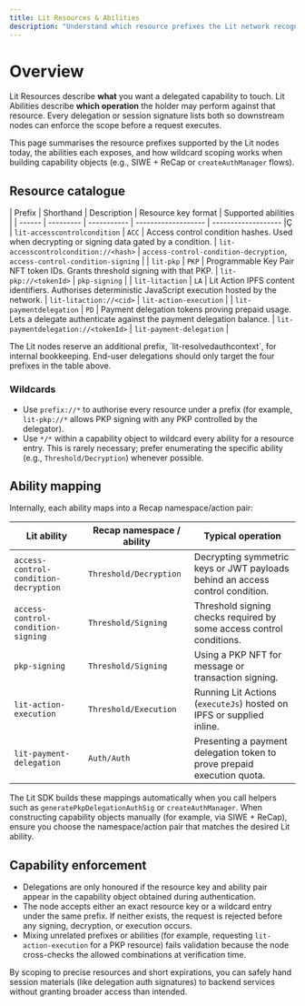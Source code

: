 ```yaml
---
title: Lit Resources & Abilities
description: "Understand which resource prefixes the Lit network recognises, the abilities each unlocks, and how capability objects scope them."
---
```


# Overview

Lit Resources describe **what** you want a delegated capability to touch. Lit Abilities describe **which operation** the holder may perform against that resource. Every delegation or session signature lists both so downstream nodes can enforce the scope before a request executes.

This page summarises the resource prefixes supported by the Lit nodes today, the abilities each exposes, and how wildcard scoping works when building capability objects (e.g., SIWE + ReCap or `createAuthManager` flows).

## Resource catalogue

| Prefix | Shorthand | Description | Resource key format | Supported abilities |
| ------ | --------- | ----------- | ------------------- | ------------------- |Ç
| `lit-accesscontrolcondition` | `ACC` | Access control condition hashes. Used when decrypting or signing data gated by a condition. | `lit-accesscontrolcondition://<hash>` | `access-control-condition-decryption`, `access-control-condition-signing` |
| `lit-pkp` | `PKP` | Programmable Key Pair NFT token IDs. Grants threshold signing with that PKP. | `lit-pkp://<tokenId>` | `pkp-signing` |
| `lit-litaction` | `LA` | Lit Action IPFS content identifiers. Authorises deterministic JavaScript execution hosted by the network. | `lit-litaction://<cid>` | `lit-action-execution` |
| `lit-paymentdelegation` | `PD` | Payment delegation tokens proving prepaid usage. Lets a delegate authenticate against the payment delegation balance. | `lit-paymentdelegation://<tokenId>` | `lit-payment-delegation` |

<Note>
The Lit nodes reserve an additional prefix, `lit-resolvedauthcontext`, for internal bookkeeping. End-user delegations should only target the four prefixes in the table above.
</Note>

### Wildcards

- Use `prefix://*` to authorise every resource under a prefix (for example, `lit-pkp://*` allows PKP signing with any PKP controlled by the delegator).
- Use `*/*` within a capability object to wildcard every ability for a resource entry. This is rarely necessary; prefer enumerating the specific ability (e.g., `Threshold/Decryption`) whenever possible.

## Ability mapping

Internally, each ability maps into a Recap namespace/action pair:

| Lit ability | Recap namespace / ability | Typical operation |
| ----------- | ------------------------ | ----------------- |
| `access-control-condition-decryption` | `Threshold/Decryption` | Decrypting symmetric keys or JWT payloads behind an access control condition. |
| `access-control-condition-signing` | `Threshold/Signing` | Threshold signing checks required by some access control conditions. |
| `pkp-signing` | `Threshold/Signing` | Using a PKP NFT for message or transaction signing. |
| `lit-action-execution` | `Threshold/Execution` | Running Lit Actions (`executeJs`) hosted on IPFS or supplied inline. |
| `lit-payment-delegation` | `Auth/Auth` | Presenting a payment delegation token to prove prepaid execution quota. |

The Lit SDK builds these mappings automatically when you call helpers such as `generatePkpDelegationAuthSig` or `createAuthManager`. When constructing capability objects manually (for example, via SIWE + ReCap), ensure you choose the namespace/action pair that matches the desired Lit ability.

## Capability enforcement

- Delegations are only honoured if the resource key and ability pair appear in the capability object obtained during authentication.
- The node accepts either an exact resource key or a wildcard entry under the same prefix. If neither exists, the request is rejected before any signing, decryption, or execution occurs.
- Mixing unrelated prefixes or abilities (for example, requesting `lit-action-execution` for a PKP resource) fails validation because the node cross-checks the allowed combinations at verification time.

By scoping to precise resources and short expirations, you can safely hand session materials (like delegation auth signatures) to backend services without granting broader access than intended.
